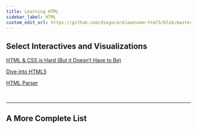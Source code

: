 ```yaml
---
title: Learning HTML
sidebar_label: HTML
custom_edit_url: https://github.com/diegocard/awesome-html5/blob/master/README.md
---
```


<LearningHeader topic="HTML" repo="Awesome HTML5" url="https://github.com/diegocard/awesome-html5"/>


## Select Interactives and Visualizations

[HTML & CSS is Hard (But it Doesn’t Have to Be)](https://www.internetingishard.com/)

[Dive into HTML5](http://diveinto.html5doctor.com/)

[HTML Parser](https://htmlparser.info/)

<br/>

---

## A More Complete List

<ParseMarkdown url="https://raw.githubusercontent.com/diegocard/awesome-html5/master/README.md"/>
